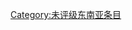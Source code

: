 {{catmore1|[[Wikipedia:马来西亚专题|Wikipedia:马来西亚专题]]}}
{{Articles by Quality| topic=马来西亚|project=马来西亚|format=toc}}
{{cat class | topic=马来西亚|class=未评|sort=马来西亚}}
{{CategoryTOC}}
{{Wikipedia category}}
{{emptycat}}
{{马来西亚条目统计表}}

[[Category:未评级东南亚条目|Category:未评级东南亚条目]]